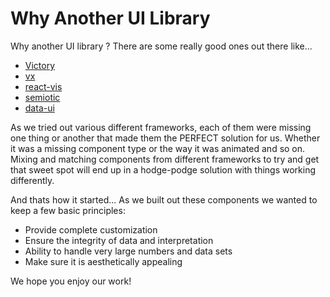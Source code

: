 
<Meta title="Docs|Getting Started/Why" />

# Why Another UI Library

Why another UI library ? There are some really good ones out there like...

- [Victory](https://formidable.com/open-source/victory/)
- [vx](https://vx-demo.now.sh/gallery)
- [react-vis](https://github.com/uber/react-vis)
- [semiotic](https://github.com/nteract/semiotic)
- [data-ui](https://github.com/williaster/data-ui)

As we tried out various different frameworks, each of them were missing one
thing or another that made them the PERFECT solution for us. Whether it was
a missing component type or the way it was animated and so on. Mixing and matching
components from different frameworks to try and get that sweet spot will end up
in a hodge-podge solution with things working differently.

And thats how it started... As we built out these components we wanted to keep
a few basic principles:

- Provide complete customization
- Ensure the integrity of data and interpretation
- Ability to handle very large numbers and data sets
- Make sure it is aesthetically appealing

We hope you enjoy our work!
